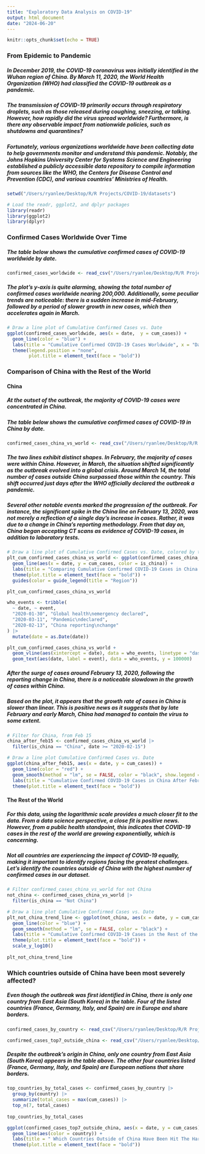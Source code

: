 ```yaml
---
title: "Exploratory Data Analysis on COVID-19"
output: html_document
date: "2024-06-20"
---
```


```r
knitr::opts_chunk$set(echo = TRUE)
```

### From Epidemic to Pandemic

##### In December 2019, the COVID-19 coronavirus was initially identified in the Wuhan region of China. By March 11, 2020, the World Health Organization (WHO) had classified the COVID-19 outbreak as a pandemic. 

##### The transmission of COVID-19 primarily occurs through respiratory droplets, such as those released during coughing, sneezing, or talking. However, how rapidly did the virus spread worldwide? Furthermore, is there any observable impact from nationwide policies, such as shutdowns and quarantines?

##### Fortunately, various organizations worldwide have been collecting data to help governments monitor and understand this pandemic. Notably, the Johns Hopkins University Center for Systems Science and Engineering established a publicly accessible data repository to compile information from sources like the WHO, the Centers for Disease Control and Prevention (CDC), and various countries' Ministries of Health.

```r

setwd("/Users/ryanlee/Desktop/R/R Projects/COVID-19/datasets")

# Load the readr, ggplot2, and dplyr packages
library(readr)
library(ggplot2)
library(dplyr)

```

### Confirmed Cases Worldwide Over Time

##### The table below shows the cumulative confirmed cases of COVID-19 worldwide by date.

```r

confirmed_cases_worldwide <- read_csv("/Users/ryanlee/Desktop/R/R Projects/COVID-19/datasets/confirmed_cases_worldwide.csv")

```

##### The plot's y-axis is quite alarming, showing the total number of confirmed cases worldwide nearing 200,000. Additionally, some peculiar trends are noticeable: there is a sudden increase in mid-February, followed by a period of slower growth in new cases, which then accelerates again in March.

```r

# Draw a line plot of Cumulative Confirmed Cases vs. Date
ggplot(confirmed_cases_worldwide, aes(x = date,  y = cum_cases)) +
  geom_line(color = "blue") +
  labs(title = "Cumulative Confirmed COVID-19 Cases Worldwide", x = "Date", y = "Cumulative Confirmed Cases") + 
  theme(legend.position = "none", 
        plot.title = element_text(face = "bold"))

```

### Comparison of China with the Rest of the World

#### China

##### At the outset of the outbreak, the majority of COVID-19 cases were concentrated in China.

##### The table below shows the cumulative confirmed cases of COVID-19 in China by date.

```r

confirmed_cases_china_vs_world <- read_csv("/Users/ryanlee/Desktop/R/R Projects/COVID-19/datasets/confirmed_cases_china_vs_world.csv")

```

##### The two lines exhibit distinct shapes. In February, the majority of cases were within China. However, in March, the situation shifted significantly as the outbreak evolved into a global crisis. Around March 14, the total number of cases outside China surpassed those within the country. This shift occurred just days after the WHO officially declared the outbreak a pandemic.

##### Several other notable events marked the progression of the outbreak. For instance, the significant spike in the China line on February 13, 2020, was not merely a reflection of a single day's increase in cases. Rather, it was due to a change in China's reporting methodology. From that day on, China began accepting CT scans as evidence of COVID-19 cases, in addition to laboratory tests. 

```r

# Draw a line plot of Cumulative Confirmed Cases vs. Date, colored by the variable 'is_china'
plt_cum_confirmed_cases_china_vs_world <- ggplot(confirmed_cases_china_vs_world) +
  geom_line(aes(x = date, y = cum_cases, color = is_china)) +
  labs(title = "Comparing Cumulative Confirmed COVID-19 Cases in China to the Rest of the World", x = "Date", y = "Cumulative Confirmed Cases") +
  theme(plot.title = element_text(face = "bold")) +
  guides(color = guide_legend(title = "Region"))

plt_cum_confirmed_cases_china_vs_world

who_events <- tribble(
  ~ date, ~ event,
  "2020-01-30", "Global health\nemergency declared",
  "2020-03-11", "Pandemic\ndeclared",
  "2020-02-13", "China reporting\nchange"
) |> 
  mutate(date = as.Date(date))

plt_cum_confirmed_cases_china_vs_world +
  geom_vline(aes(xintercept = date), data = who_events, linetype = "dashed") +
  geom_text(aes(date, label = event), data = who_events, y = 100000)

```

##### After the surge of cases around February 13, 2020, following the reporting change in China, there is a noticeable slowdown in the growth of cases within China. 

##### Based on the plot, it appears that the growth rate of cases in China is slower than linear. This is positive news as it suggests that by late February and early March, China had managed to contain the virus to some extent.

```r

# Filter for China, from Feb 15
china_after_feb15 <- confirmed_cases_china_vs_world |> 
  filter(is_china == "China", date >= "2020-02-15")

# Draw a line plot Cumulative Confirmed Cases vs. Date
ggplot(china_after_feb15, aes(x = date, y = cum_cases)) +
  geom_line(color = "red") +
  geom_smooth(method = "lm", se = FALSE, color = "black", show.legend = FALSE) +
  labs(title = "Cumulative Confirmed COVID-19 Cases in China After February 15th", x = "Date", y = "Cumulative Confirmed Cases") +
  theme(plot.title = element_text(face = "bold"))

```

#### The Rest of the World

##### For this data, using the logarithmic scale provides a much closer fit to the data. From a data science perspective, a close fit is positive news. However, from a public health standpoint, this indicates that COVID-19 cases in the rest of the world are growing exponentially, which is concerning. 

##### Not all countries are experiencing the impact of COVID-19 equally, making it important to identify regions facing the greatest challenges. Let's identify the countries outside of China with the highest number of confirmed cases in our dataset.

```r

# Filter confirmed_cases_china_vs_world for not China
not_china <- confirmed_cases_china_vs_world |> 
  filter(is_china == "Not China")

# Draw a line plot Cumulative Confirmed Cases vs. Date
plt_not_china_trend_line <- ggplot(not_china, aes(x = date, y = cum_cases)) +
  geom_line(color = "blue") +
  geom_smooth(method = "lm", se = FALSE, color = "black") +
  labs(title = "Cumulative Confirmed COVID-19 Cases in the Rest of the World", x = "Date", y = "Cumulative Confirmed Cases") +
  theme(plot.title = element_text(face = "bold")) + 
  scale_y_log10()
  
plt_not_china_trend_line

```

### Which countries outside of China have been most severely affected?

##### Even though the outbreak was first identified in China, there is only one country from East Asia (South Korea) in the table. Four of the listed countries (France, Germany, Italy, and Spain) are in Europe and share borders. 

```r

confirmed_cases_by_country <- read_csv("/Users/ryanlee/Desktop/R/R Projects/COVID-19/datasets/confirmed_cases_by_country.csv")

confirmed_cases_top7_outside_china <- read_csv("/Users/ryanlee/Desktop/R/R Projects/COVID-19/datasets/confirmed_cases_top7_outside_china.csv")

```

##### Despite the outbreak's origin in China, only one country from East Asia (South Korea) appears in the table above. The other four countries listed (France, Germany, Italy, and Spain) are European nations that share borders. 

```r

top_countries_by_total_cases <- confirmed_cases_by_country |> 
  group_by(country) |> 
  summarize(total_cases = max(cum_cases)) |> 
  top_n(7, total_cases)
  
top_countries_by_total_cases

ggplot(confirmed_cases_top7_outside_china, aes(x = date, y = cum_cases)) +
  geom_line(aes(color = country)) +
  labs(title = " Which Countries Outside of China Have Been Hit The Hardest?", x = "Date", y = "Cumulative Confirmed Cases") +
  theme(plot.title = element_text(face = "bold"))

```

